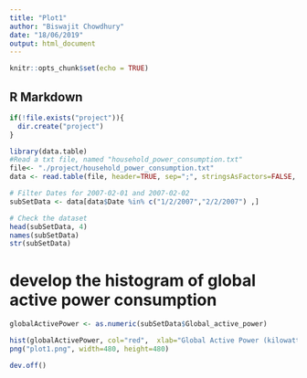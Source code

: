 ```yaml
---
title: "Plot1"
author: "Biswajit Chowdhury"
date: "18/06/2019"
output: html_document
---
```


```r
knitr::opts_chunk$set(echo = TRUE)
```

## R Markdown

```r
if(!file.exists("project")){
  dir.create("project")
}
```



```r
library(data.table)
#Read a txt file, named "household_power_consumption.txt"
file<- "./project/household_power_consumption.txt"
data <- read.table(file, header=TRUE, sep=";", stringsAsFactors=FALSE, dec=".")

# Filter Dates for 2007-02-01 and 2007-02-02
subSetData <- data[data$Date %in% c("1/2/2007","2/2/2007") ,]

# Check the dataset
head(subSetData, 4)
names(subSetData)
str(subSetData)
```

# develop the histogram of global active power consumption
```r
globalActivePower <- as.numeric(subSetData$Global_active_power)

hist(globalActivePower, col="red",  xlab="Global Active Power (kilowatts)", main="Global Active Power",)
png("plot1.png", width=480, height=480)

dev.off()
```